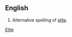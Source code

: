 ==English==
# Alternative spelling of [[elite]].

[[Category:English words spelled with diacritics or ligatures|Elite]]